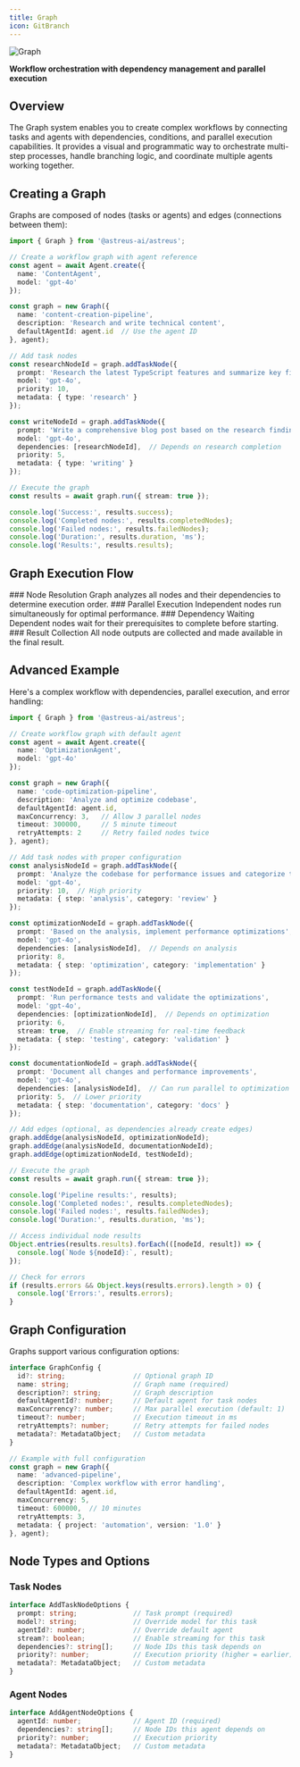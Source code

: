 ```yaml
---
title: Graph
icon: GitBranch
---
```


![Graph](/docs/graph.webp)

**Workflow orchestration with dependency management and parallel execution**


## Overview

The Graph system enables you to create complex workflows by connecting tasks and agents with dependencies, conditions, and parallel execution capabilities. It provides a visual and programmatic way to orchestrate multi-step processes, handle branching logic, and coordinate multiple agents working together.

## Creating a Graph

Graphs are composed of nodes (tasks or agents) and edges (connections between them):

```typescript
import { Graph } from '@astreus-ai/astreus';

// Create a workflow graph with agent reference
const agent = await Agent.create({
  name: 'ContentAgent',
  model: 'gpt-4o'
});

const graph = new Graph({
  name: 'content-creation-pipeline',
  description: 'Research and write technical content',
  defaultAgentId: agent.id  // Use the agent ID
}, agent);

// Add task nodes
const researchNodeId = graph.addTaskNode({
  prompt: 'Research the latest TypeScript features and summarize key findings',
  model: 'gpt-4o',
  priority: 10,
  metadata: { type: 'research' }
});

const writeNodeId = graph.addTaskNode({
  prompt: 'Write a comprehensive blog post based on the research findings',
  model: 'gpt-4o',
  dependencies: [researchNodeId],  // Depends on research completion
  priority: 5,
  metadata: { type: 'writing' }
});

// Execute the graph
const results = await graph.run({ stream: true });

console.log('Success:', results.success);
console.log('Completed nodes:', results.completedNodes);
console.log('Failed nodes:', results.failedNodes);
console.log('Duration:', results.duration, 'ms');
console.log('Results:', results.results);
```

## Graph Execution Flow

<Steps>
<Step>
### Node Resolution
Graph analyzes all nodes and their dependencies to determine execution order.
</Step>

<Step>
### Parallel Execution
Independent nodes run simultaneously for optimal performance.
</Step>

<Step>
### Dependency Waiting
Dependent nodes wait for their prerequisites to complete before starting.
</Step>

<Step>
### Result Collection
All node outputs are collected and made available in the final result.
</Step>
</Steps>

## Advanced Example

Here's a complex workflow with dependencies, parallel execution, and error handling:

```typescript
import { Graph } from '@astreus-ai/astreus';

// Create workflow graph with default agent
const agent = await Agent.create({
  name: 'OptimizationAgent',
  model: 'gpt-4o'
});

const graph = new Graph({
  name: 'code-optimization-pipeline',
  description: 'Analyze and optimize codebase',
  defaultAgentId: agent.id,
  maxConcurrency: 3,   // Allow 3 parallel nodes
  timeout: 300000,     // 5 minute timeout
  retryAttempts: 2     // Retry failed nodes twice
}, agent);

// Add task nodes with proper configuration
const analysisNodeId = graph.addTaskNode({
  prompt: 'Analyze the codebase for performance issues and categorize them by severity',
  model: 'gpt-4o',
  priority: 10,  // High priority
  metadata: { step: 'analysis', category: 'review' }
});

const optimizationNodeId = graph.addTaskNode({
  prompt: 'Based on the analysis, implement performance optimizations',
  model: 'gpt-4o',
  dependencies: [analysisNodeId],  // Depends on analysis
  priority: 8,
  metadata: { step: 'optimization', category: 'implementation' }
});

const testNodeId = graph.addTaskNode({
  prompt: 'Run performance tests and validate the optimizations',
  model: 'gpt-4o',
  dependencies: [optimizationNodeId],  // Depends on optimization
  priority: 6,
  stream: true,  // Enable streaming for real-time feedback
  metadata: { step: 'testing', category: 'validation' }
});

const documentationNodeId = graph.addTaskNode({
  prompt: 'Document all changes and performance improvements',
  model: 'gpt-4o',
  dependencies: [analysisNodeId],  // Can run parallel to optimization
  priority: 5,  // Lower priority
  metadata: { step: 'documentation', category: 'docs' }
});

// Add edges (optional, as dependencies already create edges)
graph.addEdge(analysisNodeId, optimizationNodeId);
graph.addEdge(analysisNodeId, documentationNodeId);
graph.addEdge(optimizationNodeId, testNodeId);

// Execute the graph
const results = await graph.run({ stream: true });

console.log('Pipeline results:', results);
console.log('Completed nodes:', results.completedNodes);
console.log('Failed nodes:', results.failedNodes);
console.log('Duration:', results.duration, 'ms');

// Access individual node results
Object.entries(results.results).forEach(([nodeId, result]) => {
  console.log(`Node ${nodeId}:`, result);
});

// Check for errors
if (results.errors && Object.keys(results.errors).length > 0) {
  console.log('Errors:', results.errors);
}
```

## Graph Configuration

Graphs support various configuration options:

```typescript
interface GraphConfig {
  id?: string;                 // Optional graph ID
  name: string;                // Graph name (required)
  description?: string;        // Graph description
  defaultAgentId?: number;     // Default agent for task nodes
  maxConcurrency?: number;     // Max parallel execution (default: 1)
  timeout?: number;            // Execution timeout in ms
  retryAttempts?: number;      // Retry attempts for failed nodes
  metadata?: MetadataObject;   // Custom metadata
}

// Example with full configuration
const graph = new Graph({
  name: 'advanced-pipeline',
  description: 'Complex workflow with error handling',
  defaultAgentId: agent.id,
  maxConcurrency: 5,
  timeout: 600000,  // 10 minutes
  retryAttempts: 3,
  metadata: { project: 'automation', version: '1.0' }
}, agent);
```

## Node Types and Options

### Task Nodes
```typescript
interface AddTaskNodeOptions {
  prompt: string;              // Task prompt (required)
  model?: string;              // Override model for this task
  agentId?: number;            // Override default agent
  stream?: boolean;            // Enable streaming for this task
  dependencies?: string[];     // Node IDs this task depends on
  priority?: number;           // Execution priority (higher = earlier)
  metadata?: MetadataObject;   // Custom metadata
}
```

### Agent Nodes
```typescript
interface AddAgentNodeOptions {
  agentId: number;             // Agent ID (required)
  dependencies?: string[];     // Node IDs this agent depends on
  priority?: number;           // Execution priority
  metadata?: MetadataObject;   // Custom metadata
}
```
